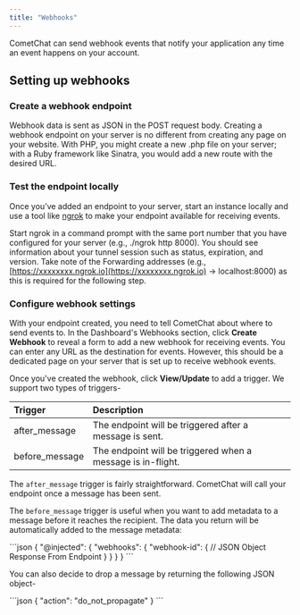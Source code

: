 ```yaml
---
title: "Webhooks"
---
```




CometChat can send webhook events that notify your application any time an event happens on your account.

## Setting up webhooks

### Create a webhook endpoint

Webhook data is sent as JSON in the POST request body. Creating a webhook endpoint on your server is no different from creating any page on your website. With PHP, you might create a new .php file on your server; with a Ruby framework like Sinatra, you would add a new route with the desired URL.

### Test the endpoint locally

Once you’ve added an endpoint to your server, start an instance locally and use a tool like [ngrok](https://ngrok.com) to make your endpoint available for receiving events.

Start ngrok in a command prompt with the same port number that you have configured for your server (e.g., ./ngrok http 8000). You should see information about your tunnel session such as status, expiration, and version. Take note of the Forwarding addresses (e.g., [https://xxxxxxxx.ngrok.io](https://xxxxxxxx.ngrok.io) -> localhost:8000) as this is required for the following step.

### Configure webhook settings

With your endpoint created, you need to tell CometChat about where to send events to. In the Dashboard's Webhooks section, click **Create Webhook** to reveal a form to add a new webhook for receiving events. You can enter any URL as the destination for events. However, this should be a dedicated page on your server that is set up to receive webhook events.

Once you've created the webhook, click **View/Update** to add a trigger. We support two types of triggers-

| Trigger         | Description                                                 |
| :--------------- | :----------------------------------------------------------- |
| after\_message  | The endpoint will be triggered after a message is sent.     |
| before\_message | The endpoint will be triggered when a message is in-flight. |

The `after_message` trigger is fairly straightforward. CometChat will call your endpoint once a message has been sent.

The `before_message` trigger is useful when you want to add metadata to a message before it reaches the recipient. The data you return will be automatically added to the message metadata:

<Tabs>
<Tab title="JSON">
```json
{
  "@injected": {
    "webhooks": {
      "webhook-id": {
        // JSON Object Response From Endpoint
      }
    }
  }
}
```

</Tab>

</Tabs>

You can also decide to drop a message by returning the following JSON object-

<Tabs>
<Tab title="JSON">
```json
{
  "action": "do_not_propagate"
}  
```

</Tab>

</Tabs>
